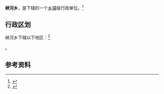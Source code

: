 {{中国乡级行政区|21/04/21/209/000}}

'''峡河乡'''，是{{PRC admin/fullname|21/04/21/209/000|3}}下辖的一个[[乡镇|乡镇]]级行政单位。<ref>{{PRC admin/ref sgc|{{PRC admin/parent|21/04/21/209/000}}}}</ref>

== 行政区划 ==

峡河乡下辖以下地区：<ref>{{PRC admin/ref sgc|21/04/21/209/000}}</ref>

{{PRC admin/children|21/04/21/209/000}}。

== 参考资料 ==

{{reflist}}

{{行政区划小作品}}
{{PRC admin/navcat|21/04/21/209/000}}